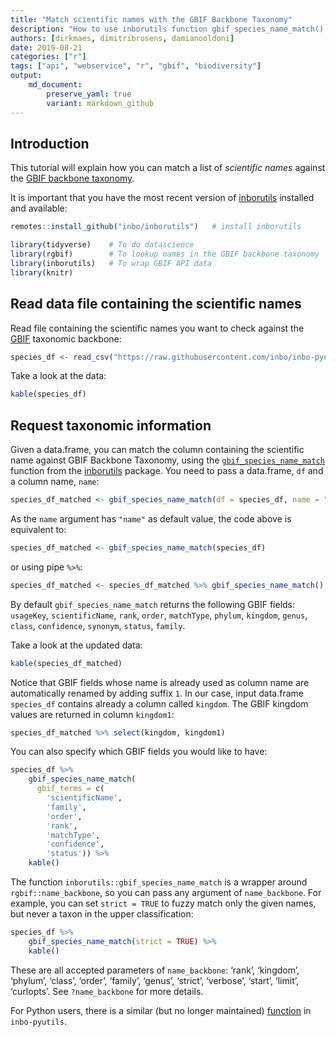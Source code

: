 ```yaml
---
title: "Match scientific names with the GBIF Backbone Taxonomy"
description: "How to use inborutils function gbif_species_name_match() to match a list of scientific names against the GBIF backbone taxonomy."
authors: [dirkmaes, dimitribrosens, damianooldoni]
date: 2019-08-21
categories: ["r"]
tags: ["api", "webservice", "r", "gbif", "biodiversity"]
output: 
    md_document:
        preserve_yaml: true
        variant: markdown_github
---
```


## Introduction

This tutorial will explain how you can match a list of _scientific names_ against the [GBIF backbone taxonomy](https://www.gbif.org/species/search?dataset_key=d7dddbf4-2cf0-4f39-9b2a-bb099caae36c&advanced=1).

It is important that you have the most recent version of [inborutils](https://inbo.github.io/inborutils/) installed and available:

```r
remotes::install_github("inbo/inborutils")   # install inborutils
```

```r
library(tidyverse)    # To do datascience
library(rgbif)        # To lookup names in the GBIF backbone taxonomy
library(inborutils)   # To wrap GBIF API data
library(knitr)
```

## Read data file containing the scientific names

Read file containing the scientific names you want to check against the [GBIF](https://www.gbif.org/species/search?q=) taxonomic backbone:

```r
species_df <- read_csv("https://raw.githubusercontent.com/inbo/inbo-pyutils/master/gbif/gbif_name_match/sample.csv", trim_ws = TRUE, col_types = cols())
```
   
Take a look at the data:

```r
kable(species_df)
```

## Request taxonomic information

Given a data.frame, you can match the column containing the scientific name against GBIF Backbone Taxonomy, using the [`gbif_species_name_match`](https://inbo.github.io/inborutils/reference/gbif_species_name_match.html) function from the [inborutils](https://inbo.github.io/inborutils/) package. You need to pass a data.frame, `df` and a column name, `name`:

```r
species_df_matched <- gbif_species_name_match(df = species_df, name = "name")
```

As the `name` argument has `"name"` as default value, the code above is equivalent to:

```r
species_df_matched <- gbif_species_name_match(species_df)
```

or using pipe `%>%`:

```r
species_df_matched <- species_df_matched %>% gbif_species_name_match()
```

By default `gbif_species_name_match` returns the following GBIF fields: `usageKey`, `scientificName`, `rank`, `order`, `matchType`, `phylum`, `kingdom`, `genus`, `class`, `confidence`, `synonym`, `status`, `family`.

Take a look at the updated data:

```r
kable(species_df_matched)
```

Notice that GBIF fields whose name is already used as column name are automatically renamed by adding suffix  `1`. 
In our case, input data.frame `species_df` contains already a column called `kingdom`. The GBIF kingdom values are returned in column `kingdom1`:

```r
species_df_matched %>% select(kingdom, kingdom1)
```

You can also specify which GBIF fields you would like to have:

```r
species_df %>% 
    gbif_species_name_match(
      gbif_terms = c(
        'scientificName', 
        'family',
        'order',
        'rank',
        'matchType',
        'confidence',
        'status')) %>%
    kable()
```

The function `inborutils::gbif_species_name_match` is a wrapper around `rgbif::name_backbone`, so you can pass any argument of `name_backbone`.
For example, you can set `strict = TRUE` to fuzzy match only the given names, but never a taxon in the upper classification:

```r
species_df %>% 
    gbif_species_name_match(strict = TRUE) %>%
    kable()
```

These are all accepted parameters of `name_backbone`: 'rank', 'kingdom', 'phylum', 'class', 'order', 'family', 'genus', 'strict', 'verbose', 'start', 'limit', 'curlopts'. See `?name_backbone` for more details.

For Python users, there is a similar (but no longer maintained) [function](https://github.com/inbo/inbo-pyutils/tree/master/gbif/gbif_name_match) in `inbo-pyutils`.
